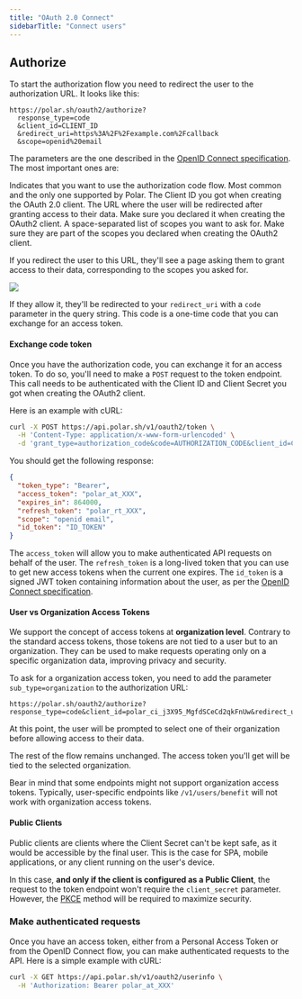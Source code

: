 ```yaml
---
title: "OAuth 2.0 Connect"
sidebarTitle: "Connect users"
---
```


## Authorize

To start the authorization flow you need to redirect the user to the authorization URL. It looks like this:

```
https://polar.sh/oauth2/authorize?
  response_type=code
  &client_id=CLIENT_ID
  &redirect_uri=https%3A%2F%2Fexample.com%2Fcallback
  &scope=openid%20email
```

The parameters are the one described in the [OpenID Connect specification](https://openid.net/specs/openid-connect-core-1_0.html#AuthRequest). The most important ones are:

<ParamField path="response_type=code" type="string" required>
  Indicates that you want to use the authorization code flow. Most common and
  the only one supported by Polar.
</ParamField>

<ParamField path="client_id" type="string" required>
  The Client ID you got when creating the OAuth 2.0 client.
</ParamField>

<ParamField path="redirect_uri" type="string" required>
  The URL where the user will be redirected after granting access to their data. Make sure you declared it when creating the OAuth2 client.
</ParamField>

<ParamField path="scope" type="string" required>
  A space-separated list of scopes you want to ask for. Make sure they are part of the scopes you declared when creating the OAuth2 client.
</ParamField>

If you redirect the user to this URL, they'll see a page asking them to grant access to their data, corresponding to the scopes you asked for.

<img src="/assets/integrate/oauth2/connect.png" />

If they allow it, they'll be redirected to your `redirect_uri` with a `code` parameter in the query string. This code is a one-time code that you can exchange for an access token.

#### Exchange code token

Once you have the authorization code, you can exchange it for an access token. To do so, you'll need to make a `POST` request to the token endpoint. This call needs to be authenticated with the Client ID and Client Secret you got when creating the OAuth2 client.

Here is an example with cURL:

```bash
curl -X POST https://api.polar.sh/v1/oauth2/token \
  -H 'Content-Type: application/x-www-form-urlencoded' \
  -d 'grant_type=authorization_code&code=AUTHORIZATION_CODE&client_id=CLIENT_ID&client_secret=CLIENT_SECRET&redirect_uri=https://example.com/callback'
```

You should get the following response:

```json
{
  "token_type": "Bearer",
  "access_token": "polar_at_XXX",
  "expires_in": 864000,
  "refresh_token": "polar_rt_XXX",
  "scope": "openid email",
  "id_token": "ID_TOKEN"
}
```

The `access_token` will allow you to make authenticated API requests on behalf of the user. The `refresh_token` is a long-lived token that you can use to get new access tokens when the current one expires. The `id_token` is a signed JWT token containing information about the user, as per the [OpenID Connect specification](https://openid.net/specs/openid-connect-core-1_0.html#IDToken).

#### User vs Organization Access Tokens

We support the concept of access tokens at **organization level**. Contrary to the standard access tokens, those tokens are not tied to a user but to an organization. They can be used to make requests operating only on a specific organization data, improving privacy and security.

To ask for a organization access token, you need to add the parameter `sub_type=organization` to the authorization URL:

```
https://polar.sh/oauth2/authorize?response_type=code&client_id=polar_ci_j3X95_MgfdSCeCd2qkFnUw&redirect_uri=https%3A%2F%2Fexample.com%2Fcallback&scope=openid%20email&sub_type=organization
```

At this point, the user will be prompted to select one of their organization before allowing access to their data.

The rest of the flow remains unchanged. The access token you'll get will be tied to the selected organization.


Bear in mind that some endpoints might not support organization access tokens.
Typically, user-specific endpoints like `/v1/users/benefit` will not work with
organization access tokens.


#### Public Clients

Public clients are clients where the Client Secret can't be kept safe, as it would be accessible by the final user. This is the case for SPA, mobile applications, or any client running on the user's device.

In this case, **and only if the client is configured as a Public Client**, the request to the token endpoint won't require the `client_secret` parameter. However, the [PKCE](https://oauth.net/2/pkce/) method will be required to maximize security.

### Make authenticated requests

Once you have an access token, either from a Personal Access Token or from the OpenID Connect flow, you can make authenticated requests to the API. Here is a simple example with cURL:

```bash
curl -X GET https://api.polar.sh/v1/oauth2/userinfo \
  -H 'Authorization: Bearer polar_at_XXX'
```
